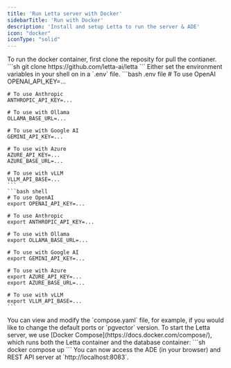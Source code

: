```yaml
---
title: 'Run Letta server with Docker'
sidebarTitle: 'Run with Docker'
description: 'Install and setup Letta to run the server & ADE'
icon: "docker"
iconType: "solid"
---
```


<Steps>
  <Step title="Download the docker container">
    To run the docker container, first clone the reposity for pull the contianer. 
    ```sh
    git clone https://github.com/letta-ai/letta
    ```
  </Step>
  <Step title="Set environment variables">
    Either set the environment variables in your shell on in a `.env` file. 
  <CodeGroup>
    ```bash .env file
    # To use OpenAI
    OPENAI_API_KEY=...

    # To use Anthropic 
    ANTHROPIC_API_KEY=...

    # To use with Ollama
    OLLAMA_BASE_URL=...

    # To use with Google AI
    GEMINI_API_KEY=...

    # To use with Azure
    AZURE_API_KEY=...
    AZURE_BASE_URL=...

    # To use with vLLM 
    VLLM_API_BASE=...
    ```
    ```bash shell
    # To use OpenAI
    export OPENAI_API_KEY=...

    # To use Anthropic 
    export ANTHROPIC_API_KEY=...

    # To use with Ollama
    export OLLAMA_BASE_URL=...

    # To use with Google AI
    export GEMINI_API_KEY=...

    # To use with Azure
    export AZURE_API_KEY=...
    export AZURE_BASE_URL=...

    # To use with vLLM 
    export VLLM_API_BASE=...
    ```
  </CodeGroup>
  </Step>
  <Step title="(Optional) View and modify the compose YAML file">
    You can view and modify the `compose.yaml` file, for example, if you would like to change the default ports or `pgvector` version.
  </Step>
  <Step title="Run Docker Compose">
    To start the Letta server, we use [Docker Compose](https://docs.docker.com/compose/), which runs both the Letta container and the database container:
    ```sh
    docker compose up 
    ```
    You can now access the ADE (in your browser) and REST API server at `http://localhost:8083`.
  </Step>
</Steps>
